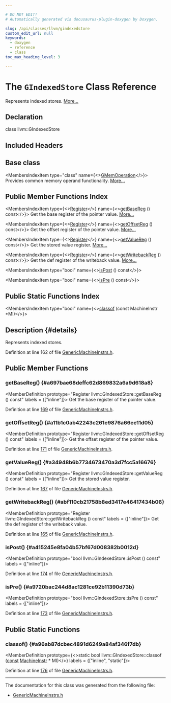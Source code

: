 ```yaml
---

# DO NOT EDIT!
# Automatically generated via docusaurus-plugin-doxygen by Doxygen.

slug: /api/classes/llvm/gindexedstore
custom_edit_url: null
keywords:
  - doxygen
  - reference
  - class
toc_max_heading_level: 3

---
```





# The `GIndexedStore` Class Reference

<DoxygenPage pluginConfig={pluginConfig}>

Represents indexed stores. <a href="#details">More...</a>

## Declaration

<CodeBlock>class llvm::GIndexedStore</CodeBlock>

## Included Headers

<IncludesList>
<IncludesListItem
  filePath="llvm/CodeGen/GlobalISel/GenericMachineInstrs.h"
  permalink="/docs/api/files/include/include/llvm/include/llvm/codegen/include/llvm/codegen/globalisel/genericmachineinstrs-h"
  isLocal="true" />
</IncludesList>

## Base class

<MembersIndex>

<MembersIndexItem
  type="class"
  name={<><a href="/docs/api/classes/llvm/gmemoperation">GMemOperation</a></>}>
Provides common memory operand functionality. <a href="/docs/api/classes/llvm/gmemoperation/#details">More...</a>
</MembersIndexItem>

</MembersIndex>

## Public Member Functions Index

<MembersIndex>

<MembersIndexItem
  type={<><a href="/docs/api/classes/llvm/register">Register</a></>}
  name={<><a href="#a697bae68deffc62d869832a6a9d618a8">getBaseReg</a> () const</>}>
Get the base register of the pointer value. <a href="#a697bae68deffc62d869832a6a9d618a8">More...</a>
</MembersIndexItem>

<MembersIndexItem
  type={<><a href="/docs/api/classes/llvm/register">Register</a></>}
  name={<><a href="#a11b1c0ab42243c261e9876a66ee11d05">getOffsetReg</a> () const</>}>
Get the offset register of the pointer value. <a href="#a11b1c0ab42243c261e9876a66ee11d05">More...</a>
</MembersIndexItem>

<MembersIndexItem
  type={<><a href="/docs/api/classes/llvm/register">Register</a></>}
  name={<><a href="#a34948b6b7734673470a3d7fcc5a16676">getValueReg</a> () const</>}>
Get the stored value register. <a href="#a34948b6b7734673470a3d7fcc5a16676">More...</a>
</MembersIndexItem>

<MembersIndexItem
  type={<><a href="/docs/api/classes/llvm/register">Register</a></>}
  name={<><a href="#abf110cb21758b8ed3417e46417434b06">getWritebackReg</a> () const</>}>
Get the def register of the writeback value. <a href="#abf110cb21758b8ed3417e46417434b06">More...</a>
</MembersIndexItem>

<MembersIndexItem
  type="bool"
  name={<><a href="#a415245e8fa04b57bf67d008382b0012d">isPost</a> () const</>}>
</MembersIndexItem>

<MembersIndexItem
  type="bool"
  name={<><a href="#a9720bac244d8ac1281ce92b11390d73b">isPre</a> () const</>}>
</MembersIndexItem>

</MembersIndex>

## Public Static Functions Index

<MembersIndex>

<MembersIndexItem
  type="bool"
  name={<><a href="#a96ab87dcbec4891d6249a84af346f7db">classof</a> (const MachineInstr &#42;MI)</>}>
</MembersIndexItem>

</MembersIndex>

## Description {#details}

Represents indexed stores.

Definition at line 162 of file <a href="/docs/api/files/include/include/llvm/include/llvm/codegen/include/llvm/codegen/globalisel/genericmachineinstrs-h">GenericMachineInstrs.h</a>.

<SectionDefinition>

## Public Member Functions

### getBaseReg() {#a697bae68deffc62d869832a6a9d618a8}

<MemberDefinition
  prototype="Register llvm::GIndexedStore::getBaseReg () const"
  labels = {["inline"]}>
Get the base register of the pointer value.

Definition at line <a href="/docs/api/files/include/include/llvm/include/llvm/codegen/include/llvm/codegen/globalisel/genericmachineinstrs-h/#l00169">169</a> of file <a href="/docs/api/files/include/include/llvm/include/llvm/codegen/include/llvm/codegen/globalisel/genericmachineinstrs-h">GenericMachineInstrs.h</a>.
</MemberDefinition>

### getOffsetReg() {#a11b1c0ab42243c261e9876a66ee11d05}

<MemberDefinition
  prototype="Register llvm::GIndexedStore::getOffsetReg () const"
  labels = {["inline"]}>
Get the offset register of the pointer value.

Definition at line <a href="/docs/api/files/include/include/llvm/include/llvm/codegen/include/llvm/codegen/globalisel/genericmachineinstrs-h/#l00171">171</a> of file <a href="/docs/api/files/include/include/llvm/include/llvm/codegen/include/llvm/codegen/globalisel/genericmachineinstrs-h">GenericMachineInstrs.h</a>.
</MemberDefinition>

### getValueReg() {#a34948b6b7734673470a3d7fcc5a16676}

<MemberDefinition
  prototype="Register llvm::GIndexedStore::getValueReg () const"
  labels = {["inline"]}>
Get the stored value register.

Definition at line <a href="/docs/api/files/include/include/llvm/include/llvm/codegen/include/llvm/codegen/globalisel/genericmachineinstrs-h/#l00167">167</a> of file <a href="/docs/api/files/include/include/llvm/include/llvm/codegen/include/llvm/codegen/globalisel/genericmachineinstrs-h">GenericMachineInstrs.h</a>.
</MemberDefinition>

### getWritebackReg() {#abf110cb21758b8ed3417e46417434b06}

<MemberDefinition
  prototype="Register llvm::GIndexedStore::getWritebackReg () const"
  labels = {["inline"]}>
Get the def register of the writeback value.

Definition at line <a href="/docs/api/files/include/include/llvm/include/llvm/codegen/include/llvm/codegen/globalisel/genericmachineinstrs-h/#l00165">165</a> of file <a href="/docs/api/files/include/include/llvm/include/llvm/codegen/include/llvm/codegen/globalisel/genericmachineinstrs-h">GenericMachineInstrs.h</a>.
</MemberDefinition>

### isPost() {#a415245e8fa04b57bf67d008382b0012d}

<MemberDefinition
  prototype="bool llvm::GIndexedStore::isPost () const"
  labels = {["inline"]}>

Definition at line <a href="/docs/api/files/include/include/llvm/include/llvm/codegen/include/llvm/codegen/globalisel/genericmachineinstrs-h/#l00174">174</a> of file <a href="/docs/api/files/include/include/llvm/include/llvm/codegen/include/llvm/codegen/globalisel/genericmachineinstrs-h">GenericMachineInstrs.h</a>.
</MemberDefinition>

### isPre() {#a9720bac244d8ac1281ce92b11390d73b}

<MemberDefinition
  prototype="bool llvm::GIndexedStore::isPre () const"
  labels = {["inline"]}>

Definition at line <a href="/docs/api/files/include/include/llvm/include/llvm/codegen/include/llvm/codegen/globalisel/genericmachineinstrs-h/#l00173">173</a> of file <a href="/docs/api/files/include/include/llvm/include/llvm/codegen/include/llvm/codegen/globalisel/genericmachineinstrs-h">GenericMachineInstrs.h</a>.
</MemberDefinition>

</SectionDefinition>

<SectionDefinition>

## Public Static Functions

### classof() {#a96ab87dcbec4891d6249a84af346f7db}

<MemberDefinition
  prototype={<>static bool llvm::GIndexedStore::classof (<a href="/docs/api/files/lib/lib/target/lib/target/aarch64/aarch64promoteconstant-cpp/#a90f8350fecae261c25be85d38b451bff">const</a> <a href="/docs/api/classes/llvm/machineinstr">MachineInstr</a> &#42; MI)</>}
  labels = {["inline", "static"]}>

Definition at line <a href="/docs/api/files/include/include/llvm/include/llvm/codegen/include/llvm/codegen/globalisel/genericmachineinstrs-h/#l00176">176</a> of file <a href="/docs/api/files/include/include/llvm/include/llvm/codegen/include/llvm/codegen/globalisel/genericmachineinstrs-h">GenericMachineInstrs.h</a>.
</MemberDefinition>

</SectionDefinition>

<hr/>

The documentation for this class was generated from the following file:

<ul>
<li><a href="/docs/api/files/include/include/llvm/include/llvm/codegen/include/llvm/codegen/globalisel/genericmachineinstrs-h">GenericMachineInstrs.h</a></li>
</ul>

</DoxygenPage>
